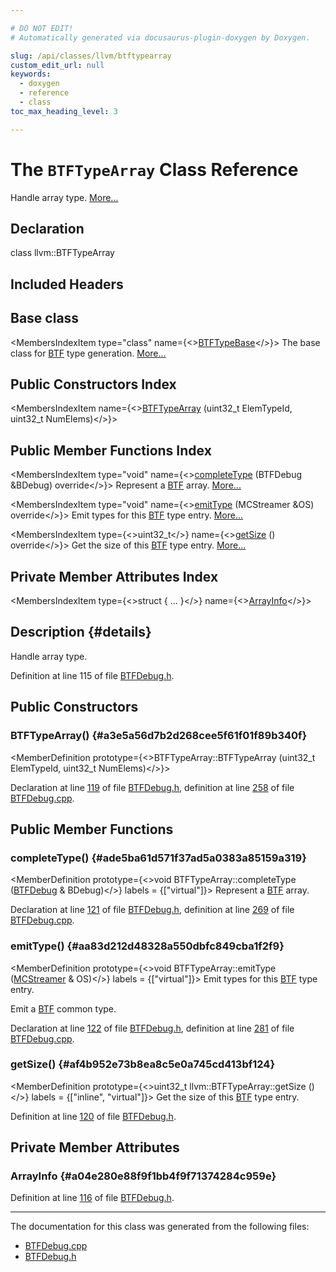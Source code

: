 ```yaml
---

# DO NOT EDIT!
# Automatically generated via docusaurus-plugin-doxygen by Doxygen.

slug: /api/classes/llvm/btftypearray
custom_edit_url: null
keywords:
  - doxygen
  - reference
  - class
toc_max_heading_level: 3

---
```





# The `BTFTypeArray` Class Reference

<DoxygenPage pluginConfig={pluginConfig}>

Handle array type. <a href="#details">More...</a>

## Declaration

<CodeBlock>class llvm::BTFTypeArray</CodeBlock>

## Included Headers

<IncludesList>
<IncludesListItem
  filePath="Target/BPF/BTFDebug.h"
  permalink="/docs/api/files/lib/lib/target/lib/target/bpf/btfdebug-h"
  isLocal="true" />
</IncludesList>

## Base class

<MembersIndex>

<MembersIndexItem
  type="class"
  name={<><a href="/docs/api/classes/llvm/btftypebase">BTFTypeBase</a></>}>
The base class for <a href="/docs/api/namespaces/llvm/btf">BTF</a> type generation. <a href="/docs/api/classes/llvm/btftypebase/#details">More...</a>
</MembersIndexItem>

</MembersIndex>

## Public Constructors Index

<MembersIndex>

<MembersIndexItem
  name={<><a href="#a3e5a56d7b2d268cee5f61f01f89b340f">BTFTypeArray</a> (uint32&#95;t ElemTypeId, uint32&#95;t NumElems)</>}>
</MembersIndexItem>

</MembersIndex>

## Public Member Functions Index

<MembersIndex>

<MembersIndexItem
  type="void"
  name={<><a href="#ade5ba61d571f37ad5a0383a85159a319">completeType</a> (BTFDebug &amp;BDebug) override</>}>
Represent a <a href="/docs/api/namespaces/llvm/btf">BTF</a> array. <a href="#ade5ba61d571f37ad5a0383a85159a319">More...</a>
</MembersIndexItem>

<MembersIndexItem
  type="void"
  name={<><a href="#aa83d212d48328a550dbfc849cba1f2f9">emitType</a> (MCStreamer &amp;OS) override</>}>
Emit types for this <a href="/docs/api/namespaces/llvm/btf">BTF</a> type entry. <a href="#aa83d212d48328a550dbfc849cba1f2f9">More...</a>
</MembersIndexItem>

<MembersIndexItem
  type={<>uint32&#95;t</>}
  name={<><a href="#af4b952e73b8ea8c5e0a745cd413bf124">getSize</a> () override</>}>
Get the size of this <a href="/docs/api/namespaces/llvm/btf">BTF</a> type entry. <a href="#af4b952e73b8ea8c5e0a745cd413bf124">More...</a>
</MembersIndexItem>

</MembersIndex>

## Private Member Attributes Index

<MembersIndex>

<MembersIndexItem
  type={<>struct &#123; ... &#125;</>}
  name={<><a href="#a04e280e88f9f1bb4f9f71374284c959e">ArrayInfo</a></>}>
</MembersIndexItem>

</MembersIndex>

## Description {#details}

Handle array type.

Definition at line 115 of file <a href="/docs/api/files/lib/lib/target/lib/target/bpf/btfdebug-h">BTFDebug.h</a>.

<SectionDefinition>

## Public Constructors

### BTFTypeArray() {#a3e5a56d7b2d268cee5f61f01f89b340f}

<MemberDefinition
  prototype={<>BTFTypeArray::BTFTypeArray (uint32&#95;t ElemTypeId, uint32&#95;t NumElems)</>}>

Declaration at line <a href="/docs/api/files/lib/lib/target/lib/target/bpf/btfdebug-h/#l00119">119</a> of file <a href="/docs/api/files/lib/lib/target/lib/target/bpf/btfdebug-h">BTFDebug.h</a>, definition at line <a href="/docs/api/files/lib/lib/target/lib/target/bpf/btfdebug-cpp/#l00258">258</a> of file <a href="/docs/api/files/lib/lib/target/lib/target/bpf/btfdebug-cpp">BTFDebug.cpp</a>.
</MemberDefinition>

</SectionDefinition>

<SectionDefinition>

## Public Member Functions

### completeType() {#ade5ba61d571f37ad5a0383a85159a319}

<MemberDefinition
  prototype={<>void BTFTypeArray::completeType (<a href="/docs/api/classes/llvm/btfdebug">BTFDebug</a> &amp; BDebug)</>}
  labels = {["virtual"]}>
Represent a <a href="/docs/api/namespaces/llvm/btf">BTF</a> array.

Declaration at line <a href="/docs/api/files/lib/lib/target/lib/target/bpf/btfdebug-h/#l00121">121</a> of file <a href="/docs/api/files/lib/lib/target/lib/target/bpf/btfdebug-h">BTFDebug.h</a>, definition at line <a href="/docs/api/files/lib/lib/target/lib/target/bpf/btfdebug-cpp/#l00269">269</a> of file <a href="/docs/api/files/lib/lib/target/lib/target/bpf/btfdebug-cpp">BTFDebug.cpp</a>.
</MemberDefinition>

### emitType() {#aa83d212d48328a550dbfc849cba1f2f9}

<MemberDefinition
  prototype={<>void BTFTypeArray::emitType (<a href="/docs/api/classes/llvm/mcstreamer">MCStreamer</a> &amp; OS)</>}
  labels = {["virtual"]}>
Emit types for this <a href="/docs/api/namespaces/llvm/btf">BTF</a> type entry.

Emit a <a href="/docs/api/namespaces/llvm/btf">BTF</a> common type.

Declaration at line <a href="/docs/api/files/lib/lib/target/lib/target/bpf/btfdebug-h/#l00122">122</a> of file <a href="/docs/api/files/lib/lib/target/lib/target/bpf/btfdebug-h">BTFDebug.h</a>, definition at line <a href="/docs/api/files/lib/lib/target/lib/target/bpf/btfdebug-cpp/#l00281">281</a> of file <a href="/docs/api/files/lib/lib/target/lib/target/bpf/btfdebug-cpp">BTFDebug.cpp</a>.
</MemberDefinition>

### getSize() {#af4b952e73b8ea8c5e0a745cd413bf124}

<MemberDefinition
  prototype={<>uint32&#95;t llvm::BTFTypeArray::getSize ()</>}
  labels = {["inline", "virtual"]}>
Get the size of this <a href="/docs/api/namespaces/llvm/btf">BTF</a> type entry.

Definition at line <a href="/docs/api/files/lib/lib/target/lib/target/bpf/btfdebug-h/#l00120">120</a> of file <a href="/docs/api/files/lib/lib/target/lib/target/bpf/btfdebug-h">BTFDebug.h</a>.
</MemberDefinition>

</SectionDefinition>

<SectionDefinition>

## Private Member Attributes

### ArrayInfo {#a04e280e88f9f1bb4f9f71374284c959e}

<MemberDefinition
  prototype="struct BTF::BTFArray llvm::BTFTypeArray::ArrayInfo">

Definition at line <a href="/docs/api/files/lib/lib/target/lib/target/bpf/btfdebug-h/#l00116">116</a> of file <a href="/docs/api/files/lib/lib/target/lib/target/bpf/btfdebug-h">BTFDebug.h</a>.
</MemberDefinition>

</SectionDefinition>

<hr/>

The documentation for this class was generated from the following files:

<ul>
<li><a href="/docs/api/files/lib/lib/target/lib/target/bpf/btfdebug-cpp">BTFDebug.cpp</a></li>
<li><a href="/docs/api/files/lib/lib/target/lib/target/bpf/btfdebug-h">BTFDebug.h</a></li>
</ul>

</DoxygenPage>
